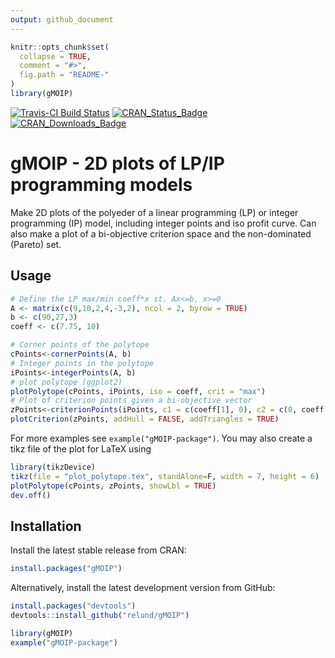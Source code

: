 ```yaml
---
output: github_document
---
```


<!-- README.md is generated from README.Rmd. Please edit that file -->

```r
knitr::opts_chunk$set(
  collapse = TRUE,
  comment = "#>",
  fig.path = "README-"
)
library(gMOIP)
```


[![Travis-CI Build Status](https://travis-ci.org/relund/gMOIP.svg?branch=master)](https://travis-ci.org/relund/gMOIP)
[![CRAN_Status_Badge](http://www.r-pkg.org/badges/version/gMOIP)](https://CRAN.R-project.org/package=gMOIP)
[![CRAN_Downloads_Badge](http://cranlogs.r-pkg.org/badges/grand-total/gMOIP?color=brightgreen)](http://cranlogs.r-pkg.org/downloads/total/last-month/gMOIP)

# gMOIP - 2D plots of LP/IP programming models 

Make 2D plots of the polyeder of a linear programming (LP) or integer programming (IP) model,
including integer points and iso profit curve. Can also make a plot of a bi-objective criterion
space and the non-dominated (Pareto) set.

## Usage

```r
# Define the LP max/min coeff*x st. Ax<=b, x>=0
A <- matrix(c(9,10,2,4,-3,2), ncol = 2, byrow = TRUE)
b <- c(90,27,3)
coeff <- c(7.75, 10)

# Corner points of the polytope
cPoints<-cornerPoints(A, b)
# Integer points in the polytope
iPoints<-integerPoints(A, b)
# plot polytope (ggplot2)
plotPolytope(cPoints, iPoints, iso = coeff, crit = "max")
# Plot of criterion points given a bi-objective vector
zPoints<-criterionPoints(iPoints, c1 = c(coeff[1], 0), c2 = c(0, coeff[2]), crit = "max")
plotCriterion(zPoints, addHull = FALSE, addTriangles = TRUE)
```

For more examples see `example("gMOIP-package")`. You may also create a tikz file of the plot for LaTeX using

```r
library(tikzDevice)
tikz(file = "plot_polytope.tex", standAlone=F, width = 7, height = 6)
plotPolytope(cPoints, zPoints, showLbl = TRUE)
dev.off()
```


## Installation

Install the latest stable release from CRAN:

```r
install.packages("gMOIP")
```

Alternatively, install the latest development version from GitHub:

```r
install.packages("devtools")
devtools::install_github("relund/gMOIP")

library(gMOIP)
example("gMOIP-package")
```